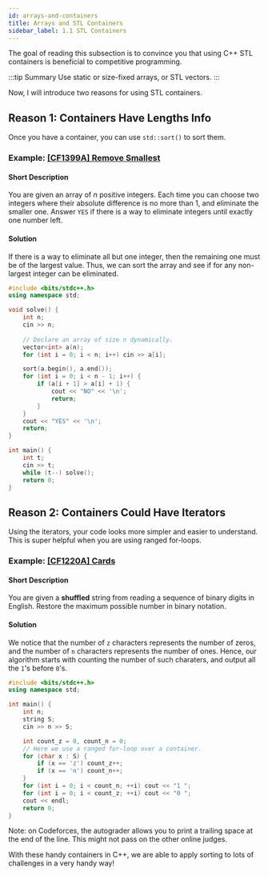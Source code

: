 ---
id: arrays-and-containers
title: Arrays and STL Containers
sidebar_label: 1.1 STL Containers
---

The goal of reading this subsection is to convince you that using C++ STL containers is beneficial to competitive programming.

:::tip Summary
Use static or size-fixed arrays, or STL vectors.
:::

Now, I will introduce two reasons for using STL containers.

## Reason 1: Containers Have Lengths Info

Once you have a container, you can use `std::sort()` to sort them.

### Example: [[CF1399A] Remove Smallest](https://codeforces.com/problemset/problem/1399/A)

#### Short Description

You are given an array of $n$ positive integers. Each time you can choose two integers where their absolute difference is no more than $1$, and eliminate the smaller one. Answer `YES` if there is a way to eliminate integers until exactly one number left.

#### Solution

If there is a way to eliminate all but one integer, then the remaining one must be of the largest value. Thus, we can sort the array and see if for any non-largest integer can be eliminated.

```cpp
#include <bits/stdc++.h>
using namespace std;

void solve() {
    int n;
    cin >> n;
    
    // Declare an array of size n dynamically.
    vector<int> a(n);
    for (int i = 0; i < n; i++) cin >> a[i];

    sort(a.begin(), a.end());
    for (int i = 0; i < n - 1; i++) {
        if (a[i + 1] > a[i] + 1) {
            cout << "NO" << '\n';
            return;
        }
    }
    cout << "YES" << '\n';
    return;
}

int main() {
    int t;
    cin >> t;
    while (t--) solve();
    return 0;
}
```

## Reason 2: Containers Could Have Iterators

Using the iterators, your code looks more simpler and easier to understand.
This is super helpful when you are using ranged for-loops.

### Example: [[CF1220A] Cards](https://codeforces.com/problemset/problem/1220/A)

#### Short Description

You are given a **shuffled** string from reading a sequence of binary digits in English. Restore the maximum possible number in binary notation.

#### Solution

We notice that the number of `z` characters represents the number of zeros, and the number of `n` characters represents the number of ones. Hence, our algorithm starts with counting the number of such charaters, and output all the `1`'s before `0`'s.

```cpp
#include <bits/stdc++.h>
using namespace std;

int main() {
    int n;
    string S;
    cin >> n >> S;

    int count_z = 0, count_n = 0;
    // Here we use a ranged for-loop over a container.
    for (char x : S) {
        if (x == 'z') count_z++;
        if (x == 'n') count_n++;
    }
    for (int i = 0; i < count_n; ++i) cout << "1 ";
    for (int i = 0; i < count_z; ++i) cout << "0 ";
    cout << endl;
    return 0;
}
```

Note: on Codeforces, the autograder allows you to print a trailing space at the end of the line. This might not pass on the other online judges.

With these handy containers in C++, we are able to apply sorting to lots of challenges in a very handy way!
